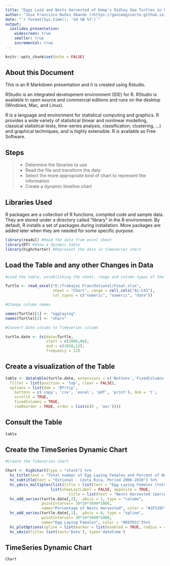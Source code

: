 ```yaml
---
title: "Eggs Laid and Nests Harvested of Kemp's Ridley Sea Turtles in Ostional, Costa Rica, Period 2006-2010"
author: "Jose Francisco Nuñez Obando (<https://geoimaginarte.github.io/mysite>)"
date: "`r format(Sys.time(), '%d %B %Y')`"
output: 
  ioslides_presentation:
    widescreen: true
    smaller: true
    incremental: true
---
```


```r
knitr::opts_chunk$set(echo = FALSE)
```

## About this Document

This is an R Markdown presentation and it is created using Rstudio.

RStudio is an integrated development environment (IDE) for R. RStudio is available in open source and commercial editions and runs on the desktop (Windows, Mac, and Linux).

R is a language and environment for statistical computing and graphics. R provides a wide variety of statistical (linear and nonlinear modelling, classical statistical tests, time-series analysis, classification, clustering, …) and graphical techniques, and is highly extensible. R is available as Free Software.

## Steps

> - Determine the libraries to use
> - Read the file and transform the data
> - Select the more appropriate kind of chart to represent the information
> - Create a dynamic timeline chart

## Libraries Used {.smaller}

R packages are a collection of R functions, compiled code and sample data. They are stored under a directory called "library" in the R environment. By default, R installs a set of packages during installation. More packages are added later when they are needed for some specific purpose.

```r

library(readxl) #Read the data from excel sheet
library(DT) #Show a dynamic table
library(highcharter) #Represent the data in timeseries chart

```

## Load the Table and any other Changes in Data 

```r

#Load the table, establishing the sheet, range and column types of the data

Turtle <- read_excel("E:/Trabajos Fran/Ostional/Final.xlsx", 
                     sheet = "Chart", range = cell_cols("A1:C43"), 
                     col_types = c("numeric", "numeric", "date")) 

#Change column names

names(Turtle)[1] <- "egglaying"
names(Turtle)[2] <- "nharv"

#Convert Date column to Timeseries column

turtle.date <- ts(data=Turtle, 
                  start = c(2006,06), 
                  end = c(2010,12), 
                  frequency = 12)

```

## Create a visualization of the Table

```r

table <- datatable(turtle.date, extensions = c('Buttons','FixedColumns', 'RowReorder'),
  filter = list(position = 'top', clear = FALSE),
  options = list(dom = 'Bfrtip',
    buttons = c('copy', 'csv', 'excel', 'pdf', 'print'), dom = 't',
    scrollX = TRUE,
    fixedColumns = TRUE,
    rowReorder = TRUE, order = list(c(0 , 'asc'))))

```

## Consult the Table

```r
table
```


## Create the TimeSeries Dynamic Chart

```r

#Create the Timeseries chart

Chart <- highchart(type = "stock") %>% 
  hc_title(text = "Total number of Egg Laying Females and Percent of Nests Harvested") %>% 
  hc_subtitle(text = "Ostional - Costa Rica, Period 2006-2010") %>%
  hc_yAxis_multiples(list(title = list(text = "Egg Laying Females (total number)"), opposite = FALSE),
                    list(showLastLabel = FALSE, opposite = TRUE, 
                            title = list(text = "Nests Harvested (percent)"))) %>% 
  hc_add_series(turtle.date[,2],  yAxis = 1, type = "column", 
                pointInterval= 30*24*3600*1000, 
                name="Percentage of Nests Harvested", color = "#2F528F")%>%
  hc_add_series(turtle.date[,1],  yAxis = 0, type = "spline", 
                pointInterval= 30*24*3600*1000, 
                name="Egg Laying Females", color = "#ED7D31")%>%
  hc_plotOptions(spline = list(marker = list(enabled = TRUE, radius = 4))) %>% 
  hc_xAxis(title= list(text='Date'), type='datetime')
```

## TimeSeries Dynamic Chart

```r
Chart
```

